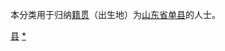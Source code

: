 {{Catnav|頁面分類|各種主題的頁面分類|依中国各省来作的分类|各地中国人|山东人|菏泽人}}
{{Catnav|頁面分類|人物|各國人物|中国人|各地中国人|山东人|菏泽人}}

本分类用于归纳[[籍贯|籍贯]]（出生地）为[[山东省|山东省]][[单县|单县]]的人士。

[[Category:菏泽人|县]]
[[Category:单县|*]]
